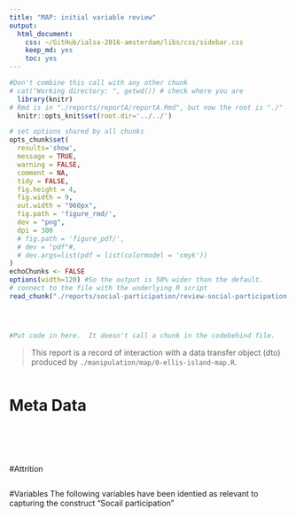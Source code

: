 ```yaml
---
title: "MAP: initial variable review"
output:
  html_document:
    css: ~/GitHub/ialsa-2016-amsterdam/libs/css/sidebar.css
    keep_md: yes
    toc: yes
---
```


<!-- These two chunks should be added in the beginning of every .Rmd that you want to source an .R script -->
<!--  The 1st mandatory chunck  -->
<!--  Set the working directory to the repository's base directory -->
```r
#Don't combine this call with any other chunk 
# cat("Working directory: ", getwd()) # check where you are
  library(knitr)
# Rmd is in "./reports/reportA/reportA.Rmd", but now the root is "./"
  knitr::opts_knit$set(root.dir='../../') 
```

<!--  The 2nd mandatory chunck  -->
<!-- Set the report-wide options, and point to the external code file. -->
```r
# set options shared by all chunks
opts_chunk$set(
  results='show', 
  message = TRUE,
  warning = FALSE, 
  comment = NA, 
  tidy = FALSE,
  fig.height = 4, 
  fig.width = 9, 
  out.width = "960px",
  fig.path = 'figure_rmd/',     
  dev = "png",
  dpi = 300
  # fig.path = 'figure_pdf/',     
  # dev = "pdf"#,
  # dev.args=list(pdf = list(colormodel = 'cmyk'))
)
echoChunks <- FALSE
options(width=120) #So the output is 50% wider than the default.
# connect to the file with the underlying R script  
read_chunk("./reports/social-participation/review-social-participation.R") 
```



<!-- Load 'sourced' R files.  Suppress the output when loading packages. --> 
```r
```


<!-- Load the sources.  Suppress the output when loading sources. --> 
```r
```


<!-- Load any Global functions and variables declared in the R file.  Suppress the output. --> 
```r
```

<!-- Declare any global functions specific to a Rmd output.  Suppress the output. --> 
```r
#Put code in here.  It doesn't call a chunk in the codebehind file.
```


> This report is a record of interaction with a data transfer object (dto) produced by `./manipulation/map/0-ellis-island-map.R`. 


<!-- Load the datasets.   -->
```r
```

# Meta Data
```r
```


<!-- Inspect the datasets.   -->
```r
```

<!-- Tweak the datasets.   -->
```r
```



<!-- Basic table view.   -->
```r
```

<!-- Basic graph view.   -->
```r
```

#Attrition
```r
```
#Variables
The following variables have been identied as relevant to capturing the construct "Socail participation" 
```r
```

```r
```

